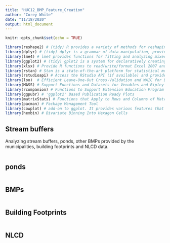 ```yaml
---
title: "HUC12_BMP_Feature_Creation"
author: "Corey White"
date: "11/18/2020"
output: html_document
---
```


```r
knitr::opts_chunk$set(echo = TRUE)
```

```r
library(reshape2) # (tidy) R provides a variety of methods for reshaping data prior to analysis.
library(dplyr) # (tidy) dplyr is a grammar of data manipulation, providing a consistent set of verbs that help you solve the most common data manipulation challenges:
library(lme4) # lme4 provides functions for fitting and analyzing mixed models: linear (lmer), generalized linear(glmer) and nonlinear (nlmer.)
library(ggplot2) # (tidy) gplot2 is a system for declaratively creating graphics
library(xlsx) # Provide R functions to read/write/format Excel 2007 and Excel 97/2000/XP/2003 file formats.
library(rstan) # Stan is a state-of-the-art platform for statistical modeling and high-performance statistical computation. 
library(rstudioapi) # Access the RStudio API (if available) and provide informative error messages when it's not.
library(loo)  # Efficient Leave-One-Out Cross-Validation and WAIC for Bayesian Models
library(MASS) # Support Functions and Datasets for Venables and Ripley's MASS
library(rcompanion) # Functions to Support Extension Education Program Evaluation
library(ggpubr) # 'ggplot2' Based Publication Ready Plots
library(matrixStats) # Functions that Apply to Rows and Columns of Matrices (and to Vectors)
library(pacman) # Package Management Tool
library(cowplot) # add-on to ggplot. It provides various features that help with creating publication-quality figures, such as a set of themes, functions to align plots and arrange them into complex compound figures, and functions that make it easy to annotate plots and or mix plots with images.
library(hexbin) # Bivariate Binning Into Hexagon Cells
```

## Stream buffers

Analyzing stream buffers, ponds, other BMPs provided by the municipalities, building footprints and NLCD data.

```r

```

## ponds

```r

```

## BMPs

```r

```

## Building Footprints

```r

```

## NLCD

```r

```